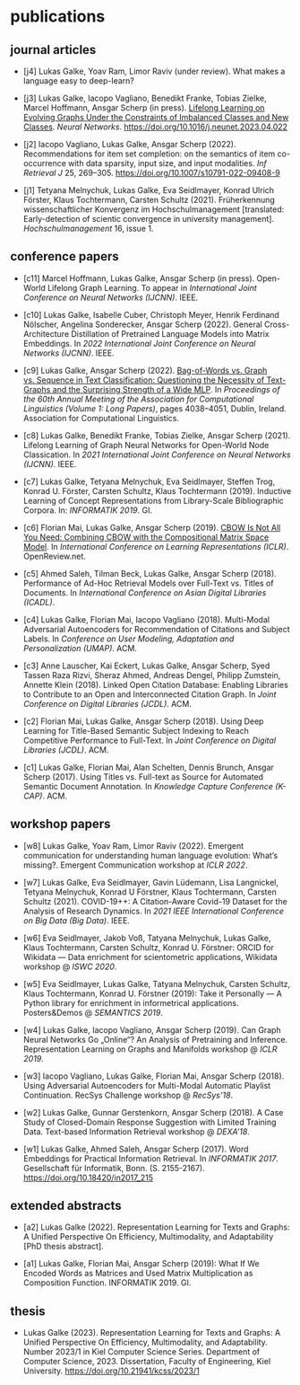 # publications 

## journal articles

- [j4] Lukas Galke, Yoav Ram, Limor Raviv (under review). What makes a language easy to deep-learn?

- [j3] Lukas Galke, Iacopo Vagliano, Benedikt Franke, Tobias Zielke, Marcel Hoffmann, Ansgar Scherp (in press). [Lifelong Learning on Evolving Graphs Under the Constraints of Imbalanced Classes and New Classes](https://www.sciencedirect.com/science/article/abs/pii/S0893608023002083). *Neural Networks*. [https://doi.org/10.1016/j.neunet.2023.04.022](https://doi.org/10.1016/j.neunet.2023.04.022)

- [j2] Iacopo Vagliano, Lukas Galke, Ansgar Scherp (2022). Recommendations for item set completion: on the semantics of item co-occurrence with data sparsity, input size, and input modalities. *Inf Retrieval J* 25, 269–305. [https://doi.org/10.1007/s10791-022-09408-9](https://doi.org/10.1007/s10791-022-09408-9)

- [j1] Tetyana Melnychuk, Lukas Galke, Eva Seidlmayer, Konrad Ulrich Förster, Klaus Tochtermann, Carsten Schultz (2021). Früherkennung wissenschaftlicher Konvergenz im Hochschulmanagement [translated: Early-detection of scientic convergence in university management]. *Hochschulmanagement* 16, issue 1.

## conference papers

- [c11] Marcel Hoffmann, Lukas Galke, Ansgar Scherp (in press). Open-World Lifelong Graph Learning. To appear in *International Joint Conference on Neural Networks (IJCNN)*. IEEE.

- [c10] Lukas Galke, Isabelle Cuber, Christoph Meyer, Henrik Ferdinand Nölscher, Angelina Sonderecker, Ansgar Scherp (2022). General Cross-Architecture Distillation of Pretrained Language Models into Matrix Embeddings. In *2022 International Joint Conference on Neural Networks (IJCNN)*. IEEE.

- [c9] Lukas Galke, Ansgar Scherp (2022). [Bag-of-Words vs. Graph vs. Sequence in Text Classification: Questioning the Necessity of Text-Graphs and the Surprising Strength of a Wide MLP](https://doi.org/10.18653/v1/2022.acl-long.279). In *Proceedings of the 60th Annual Meeting of the Association for Computational Linguistics (Volume 1: Long Papers)*, pages 4038–4051, Dublin, Ireland. Association for Computational Linguistics.

- [c8] Lukas Galke, Benedikt Franke, Tobias Zielke, Ansgar Scherp (2021). Lifelong Learning of Graph Neural Networks for Open-World Node Classication. In *2021 International Joint Conference on Neural Networks (IJCNN)*. IEEE.

- [c7] Lukas Galke, Tetyana Melnychuk, Eva Seidlmayer, Steffen Trog, Konrad U. Förster, Carsten Schultz, Klaus Tochtermann (2019). Inductive Learning of Concept Representations from Library-Scale Bibliographic Corpora. In: *INFORMATIK 2019*. GI.

- [c6] Florian Mai, Lukas Galke, Ansgar Scherp (2019). [CBOW Is Not All You Need: Combining CBOW with the Compositional Matrix Space Model](https://openreview.net/pdf?id=H1MgjoR9tQ). In *International Conference on Learning Representations (ICLR)*. OpenReview.net.

- [c5] Ahmed Saleh, Tilman Beck, Lukas Galke, Ansgar Scherp (2018). Performance of Ad-Hoc Retrieval Models over Full-Text vs. Titles of Documents. In *International Conference on Asian Digital Libraries (ICADL)*.

- [c4] Lukas Galke, Florian Mai, Iacopo Vagliano (2018). Multi-Modal Adversarial Autoencoders for Recommendation of Citations and Subject Labels. In *Conference on User Modeling, Adaptation and Personalization (UMAP)*. ACM.

- [c3] Anne Lauscher, Kai Eckert, Lukas Galke, Ansgar Scherp, Syed Tassen Raza Rizvi, Sheraz Ahmed, Andreas Dengel, Philipp Zumstein, Annette Klein (2018). Linked Open Citation Database: Enabling Libraries to Contribute to an Open and Interconnected Citation Graph. In *Joint Conference on Digital Libraries (JCDL)*. ACM.

- [c2] Florian Mai, Lukas Galke, Ansgar Scherp (2018). Using Deep Learning for Title-Based Semantic Subject Indexing to Reach Competitive Performance to Full-Text. In *Joint Conference on Digital Libraries (JCDL)*. ACM.

- [c1] Lukas Galke, Florian Mai, Alan Schelten, Dennis Brunch, Ansgar Scherp (2017). Using Titles vs. Full-text as Source for Automated Semantic Document Annotation. In *Knowledge Capture Conference (K-CAP)*. ACM.

## workshop papers

- [w8] Lukas Galke, Yoav Ram, Limor Raviv (2022). Emergent communication for understanding human language evolution: What's missing?. Emergent Communication workshop at *ICLR 2022*.

- [w7] Lukas Galke, Eva Seidlmayer, Gavin Lüdemann, Lisa Langnickel, Tetyana Melnychuk, Konrad U Förstner, Klaus Tochtermann, Carsten Schultz (2021). COVID-19++: A Citation-Aware Covid-19 Dataset for the Analysis of Research Dynamics. In *2021 IEEE International Conference on Big Data (Big Data)*. IEEE.

- [w6] Eva Seidlmayer, Jakob Voß, Tatyana Melnychuk, Lukas Galke, Klaus Tochtermann, Carsten Schultz, Konrad U. Förstner: ORCID for Wikidata — Data enrichment for scientometric applications, Wikidata workshop @ *ISWC 2020*.

- [w5] Eva Seidlmayer, Lukas Galke, Tatyana Melnychuk, Carsten Schultz, Klaus Tochtermann, Konrad U. Förstner (2019): Take it Personally — A Python library for enrichment in informetrical applications. Posters&Demos @ *SEMANTICS 2019*.

- [w4] Lukas Galke, Iacopo Vagliano, Ansgar Scherp (2019). Can Graph Neural Networks Go „Online“? An Analysis of Pretraining and Inference. Representation Learning on Graphs and Manifolds workshop @ *ICLR 2019*.

- [w3] Iacopo Vagliano, Lukas Galke, Florian Mai, Ansgar Scherp (2018). Using Adversarial Autoencoders for Multi-Modal Automatic Playlist Continuation. RecSys Challenge workshop @ *RecSys'18*.

- [w2] Lukas Galke, Gunnar Gerstenkorn, Ansgar Scherp (2018). A Case Study of Closed-Domain Response Suggestion with Limited Training Data. Text-based Information Retrieval workshop @ *DEXA'18*.

- [w1] Lukas Galke, Ahmed Saleh, Ansgar Scherp (2017). Word Embeddings for Practical Information Retrieval. In *INFORMATIK 2017*. Gesellschaft für Informatik, Bonn. (S. 2155-2167). [https://doi.org/10.18420/in2017_215](https://doi.org/10.18420/in2017_215)

## extended abstracts

- [a2] Lukas Galke (2022). Representation Learning for Texts and Graphs: A Unified Perspective On Efficiency, Multimodality, and Adaptability [PhD thesis abstract].

- [a1] Lukas Galke, Florian Mai, Ansgar Scherp (2019): What If We Encoded Words as Matrices and Used Matrix Multiplication as Composition Function. INFORMATIK 2019. GI.

## thesis

- Lukas Galke (2023). Representation Learning for Texts and Graphs: A Unified Perspective On Efficiency, Multimodality, and Adaptability. Number 2023/1 in Kiel Computer Science Series. Department of Computer Science, 2023. Dissertation, Faculty of Engineering, Kiel University. [https://doi.org/10.21941/kcss/2023/1](https://doi.org/10.21941/kcss/2023/1)

